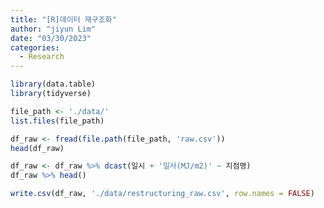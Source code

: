 ```yaml
---
title: "[R]데이터 재구조화"
author: "jiyun Lim"
date: "03/30/2023"
categories:
  - Research
---
```


```r
library(data.table)
library(tidyverse)
```

```r
file_path <- './data/'
list.files(file_path)
```

```r
df_raw <- fread(file.path(file_path, 'raw.csv'))
head(df_raw)
```

```r
df_raw <- df_raw %>% dcast(일시 + '일사(MJ/m2)' ~ 지점명)
df_raw %>% head()
```

```r
write.csv(df_raw, './data/restructuring_raw.csv', row.names = FALSE)
```
